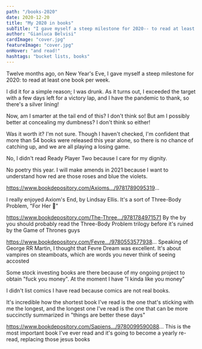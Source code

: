 ```yaml
---
path: "/books-2020"
date: 2020-12-20
title: "My 2020 in books"
subTitle: "I gave myself a steep milestone for 2020-- to read at least one book per week."
author: "Gianluca Belvisi"
cardImage: "cover.jpg"
featureImage: "cover.jpg"
onHover: "and read!"
hashtags: "bucket lists, books"
---
```

Twelve months ago, on New Year's Eve, I gave myself a steep milestone for 2020: to read at least one book per week.

I did it for a simple reason; I was drunk. As it turns out, I exceeded the target with a few days left for a victory lap, and I have the pandemic to thank, so there's a silver lining!

Now, am I smarter at the tail end of this? I don't think so! But am I possibly better at concealing my dumbness? I don't think so either!

Was it worth it? I'm not sure. Though I haven't checked, I'm confident that more than 54 books were released this year alone, so there is no chance of catching up, and we are all playing a losing game.



No, I didn't read Ready Player Two because I care for my dignity.

No poetry this year. I will make amends in 2021 because I want to understand how red are those roses and blue the violets.

https://www.bookdepository.com/Axioms.../9781789095319...

I really enjoyed Axiom's End, by Lindsay Ellis. It's a sort of Three-Body Problem, "For Her 💋"

https://www.bookdepository.com/The-Three.../9781784971571
By the by you should probably read the Three-Body Problem trilogy before it's ruined by the Game of Thrones guys

https://www.bookdepository.com/Fevre.../9780553577938...
Speaking of George RR Martin, I thought that Fevre Dream was excellent. It's about vampires on steamboats, which are words you never think of seeing accosted

Some stock investing books are there because of my ongoing project to obtain "fuck you money". At the moment I have "I kinda like you money"

I didn't list comics I have read because comics are not real books. <quickly leave the room> <hop on car> <tires screetching>

It's incredible how the shortest book I've read is the one that's sticking with me the longest, and the longest one I've read is the one that can be more succinctly summarized in "things are better these days"

https://www.bookdepository.com/Sapiens.../9780099590088...
This is the most important book I've ever read and it's going to become a yearly re-read, replacing those jesus books



